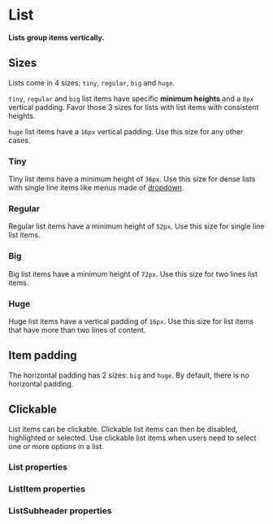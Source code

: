 # List

**Lists group items vertically.**

## Sizes

Lists come in 4 sizes: `tiny`, `regular`, `big` and `huge`.

`tiny`, `regular` and `big` list items have specific **minimum heights** and a `8px` vertical padding.
Favor those 3 sizes for lists with list items with consistent heights.

`huge` list items have a `16px` vertical padding.
Use this size for any other cases.


### Tiny
Tiny list items have a minimum height of `36px`.
Use this size for dense lists with single line items like menus made of [dropdown](../product/components/dropdown).

<DemoBlock demo="tiny" />

### Regular
Regular list items have a minimum height of `52px`.
Use this size for single line list items.

<DemoBlock demo="regular" />

### Big
Big list items have a minimum height of `72px`.
Use this size for two lines list items.

<DemoBlock demo="big" />

### Huge
Huge list items have a vertical padding of `16px`.
Use this size for list items that have more than two lines of content.

<DemoBlock demo="huge" />

## Item padding
The horizontal padding has 2 sizes: `big` and `huge`.
By default, there is no horizontal padding.

<DemoBlock demo="paddings" />

## Clickable
List items can be clickable.
Clickable list items can then be disabled, highlighted or selected.
Use clickable list items when users need to select one or more options in a list.

<DemoBlock demo="clickable" />

### List properties

<PropTable component="List" />

### ListItem properties

<PropTable component="ListItem" />

### ListSubheader properties

<PropTable component="ListSubheader" />

